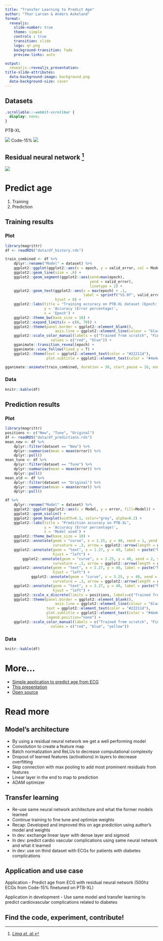 ```yaml
---
title: "Transfer Learning to Predict Age"
author: "Thor Larsen & Anders Askeland"
format:
  revealjs:
    slide-number: true
    theme: simple
    controls : true
    transition: slide
    logo: qr.png
    background-transition: fade
    preview-links: auto

output: 
  revealjs::revealjs_presentation:
title-slide-attributes:
  data-background-image: background.png
  data-background-size: cover
---
```


## Datasets

```css
.scrollable::-webkit-scrollbar {
  display: none;
}
```

PTB-XL

![](images/ptb-xl.png) 
Code-15% 
![](images/code-15.png)

## Residual neural network ^[[<em>Lima et. al.</em>](https://github.com/antonior92/ecg-age-prediction)]


![](images/ribeiro_automatic_2020.png)

# Predict age

1.  Training
2.  Prediction

## Training results {.smaller .scrollable transition="slide"}

::: panel-tabset
### Plot

```r
library(magrittr)
df <- readRDS("data/df_history.rds")

train_combined <- df %>%
    dplyr::rename("Model" = dataset) %>%
    ggplot2::ggplot(ggplot2::aes(x = epoch, y = valid_error, col = Model)) +
    ggplot2::geom_line(size = .6) +
    ggplot2::geom_segment(ggplot2::aes(xend=max(epoch), 
                                       yend = valid_error),
                                       linetype = 2) +
    ggplot2::geom_text(ggplot2::aes(x = max(epoch) + .1, 
                                    label = sprintf("%5.0f", valid_error)),
                       hjust = 0) +
    ggplot2::labs(title = "Training accuracy on PTB-XL dataset (Epoch: {round(frame_along, 0)})",
                  y = 'Accuracy (Error percentage)', 
                  x = 'Epoch') +
    ggplot2::theme_bw(base_size = 18) +
    ggplot2::expand_limits(x = c(0, 70)) +
    ggplot2::theme(panel.border = ggplot2::element_blank(),
                       axis.line = ggplot2::element_line(colour = "black")) +
    ggplot2::scale_color_manual(labels = c("Trained from scratch", "Fine tuned"),
                     values = c("red", "blue")) +
    gganimate::transition_reveal(epoch) +
    gganimate::view_follow(fixed_y = T) +
    ggplot2::theme(text = ggplot2::element_text(color = "#22211d"),
                   plot.subtitle = ggplot2::element_text(color = "#4e4d47"))

gganimate::animate(train_combined, duration = 30, start_pause = 10, end_pause = 60)
```

### Data

```r
knitr::kable(df)


```
:::

## Prediction results {.smaller .scrollable transition="slide"}

::: panel-tabset
### Plot

```r
library(magrittr)
positions <- c("New", "Tune", "Original")
df <- readRDS("data/df_predictions.rds")
mean_new <- df %>% 
    dplyr::filter(dataset == "New") %>%
    dplyr::summarise(mean = mean(error)) %>%
    dplyr::pull() 
mean_tune <- df %>% 
    dplyr::filter(dataset == "Tune") %>%
    dplyr::summarise(mean = mean(error)) %>%
    dplyr::pull() 
mean_old <- df %>% 
    dplyr::filter(dataset == "Original") %>%
    dplyr::summarise(mean = mean(error)) %>%
    dplyr::pull() 

df %>%
    dplyr::rename("Model" = dataset) %>%
    ggplot2::ggplot(ggplot2::aes(x = Model, y = error, fill=Model)) +
    ggplot2::geom_violin() +
    ggplot2::geom_boxplot(width=0.1, color="grey", alpha=0.2) +
    ggplot2::labs(title = "Prediction accuracy on PTB-XL",
                  y = 'Accuracy (Error percentage)', 
                  x = 'Model used') +
    ggplot2::theme_bw(base_size = 18) +
    ggplot2::annotate(geom = "curve", x = 1.25, y = 40, xend = 1, yend = 15,
                      curvature = .3, arrow = ggplot2::arrow(length = ggplot2::unit(2, "mm"))) +
    ggplot2::annotate(geom = "text", x = 1.27, y = 40, label = paste("Mean:", round(mean_new,0), "%"),
                      hjust = "left") +
        ggplot2::annotate(geom = "curve", x = 2.25, y = 40, xend = 2, yend = 15,
                      curvature = .3, arrow = ggplot2::arrow(length = ggplot2::unit(2, "mm"))) +
    ggplot2::annotate(geom = "text", x = 2.27, y = 40, label = paste("Mean:", round(mean_tune,0), "%"),
                      hjust = "left") +
            ggplot2::annotate(geom = "curve", x = 3.25, y = 40, xend = 3, yend = 15,
                      curvature = .3, arrow = ggplot2::arrow(length = ggplot2::unit(2, "mm"))) +
    ggplot2::annotate(geom = "text", x = 3.27, y = 40, label = paste("Mean:", round(mean_old,0), "%"),
                      hjust = "left") +
    ggplot2::scale_x_discrete(limits = positions, labels=c("Trained from scratch", "Fine tuned", "Lima et. al.")) +
    ggplot2::theme(panel.border = ggplot2::element_blank(),
                       axis.line = ggplot2::element_line(colour = "black"),
                   text = ggplot2::element_text(color = "#22211d"),
                   plot.subtitle = ggplot2::element_text(color = "#4e4d47"),
                   legend.position="none") +
    ggplot2::scale_color_manual(labels = c("Trained from scratch", "Fine tuned", "New"),
                     values = c("red", "blue", "yellow"))
```

### Data

```r
knitr::kable(df)
```
:::

# More...

-   [Simple application to predict age from ECG](https://github.com/ddECG/ECG-Predictor)
-   [This presentation](https://github.com/ddECG/Presentation)
-   [Open source](https://github.com/ddECG)

# Read more

## Model's architecture

-   By using a residual neural network we get a well performing model
-   Convolution to create a feature map
-   Batch normalization and ReLUs to decrease computational complexity
-   Dropout of learned features (activations) in layers to decrease overfitting
-   Skip connection with max pooling to add most prominent residuals from features
-   Linear layer in the end to map to prediction
-   ADAM optimizer

## Transfer learning

-   Re-use same neural network architecture and what the former models learned
-   Continue training to fine tune and optimize weights
-   Recap: Developed and improved this on age prediction using author's model and weights
-   In dev: exchange linear layer with dense layer and sigmoid
-   In dev: predict cardio vascular complications using same neural network and what it learned
-   In dev: use on third dataset with ECGs for patients with diabetes complications

## Application and use case

Application - Predict age from ECG with residual neural network (500hz ECGs from Code-15% finetuned on PTB-XL)

Application in development - Use same model and transfer learning to predict cardiovascular complications related to diabetes

## Find the code, experiment, contribute!
